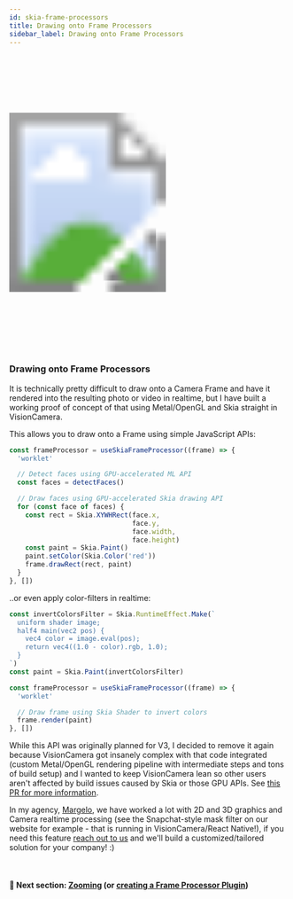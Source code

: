 ```yaml
---
id: skia-frame-processors
title: Drawing onto Frame Processors
sidebar_label: Drawing onto Frame Processors
---
```



<div>
  <svg xmlns="http://www.w3.org/2000/svg" width="283" height="535" style={{ float: 'right' }}>
    <image href={useBaseUrl("img/frame-processors.gif")} x="18" y="33" width="247" height="469"  />
    <image href={useBaseUrl("img/frame.png")} width="283" height="535" />
  </svg>
</div>

### Drawing onto Frame Processors

It is technically pretty difficult to draw onto a Camera Frame and have it rendered into the resulting photo or video in realtime, but I have built a working proof of concept of that using Metal/OpenGL and Skia straight in VisionCamera.

This allows you to draw onto a Frame using simple JavaScript APIs:

```ts
const frameProcessor = useSkiaFrameProcessor((frame) => {
  'worklet'

  // Detect faces using GPU-accelerated ML API
  const faces = detectFaces()

  // Draw faces using GPU-accelerated Skia drawing API
  for (const face of faces) {
    const rect = Skia.XYWHRect(face.x,
                               face.y,
                               face.width,
                               face.height)
    const paint = Skia.Paint()
    paint.setColor(Skia.Color('red'))
    frame.drawRect(rect, paint)
  }
}, [])
```

..or even apply color-filters in realtime:

```ts
const invertColorsFilter = Skia.RuntimeEffect.Make(`
  uniform shader image;
  half4 main(vec2 pos) {
    vec4 color = image.eval(pos);
    return vec4((1.0 - color).rgb, 1.0);
  }
`)
const paint = Skia.Paint(invertColorsFilter)

const frameProcessor = useSkiaFrameProcessor((frame) => {
  'worklet'

  // Draw frame using Skia Shader to invert colors
  frame.render(paint)
}, [])
```

While this API was originally planned for V3, I decided to remove it again because VisionCamera got insanely complex with that code integrated (custom Metal/OpenGL rendering pipeline with intermediate steps and tons of build setup) and I wanted to keep VisionCamera lean so other users aren't affected by build issues caused by Skia or those GPU APIs. See [this PR for more information](https://github.com/mrousavy/react-native-vision-camera/pull/1740).

In my agency, [Margelo](https://margelo.io), we have worked a lot with 2D and 3D graphics and Camera realtime processing (see the Snapchat-style mask filter on our website for example - that is running in VisionCamera/React Native!), if you need this feature [reach out to us](https://margelo.io#contact) and we'll build a customized/tailored solution for your company! :)

<br />

#### 🚀 Next section: [Zooming](/docs/guides/zooming) (or [creating a Frame Processor Plugin](/docs/guides/frame-processors-plugins-overview))
